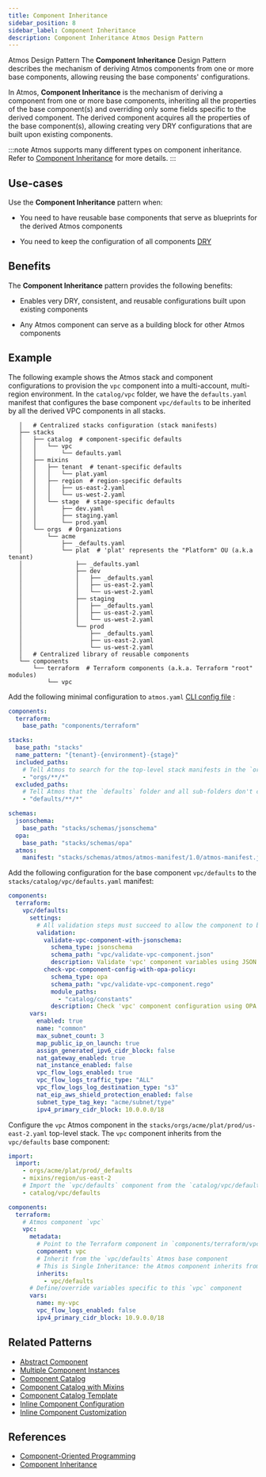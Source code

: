 ```yaml
---
title: Component Inheritance
sidebar_position: 8
sidebar_label: Component Inheritance
description: Component Inheritance Atmos Design Pattern
---
```


<PillBox>Atmos Design Pattern</PillBox>
<Intro>
The **Component Inheritance** Design Pattern describes the mechanism of deriving Atmos components from one or more base components, allowing reusing the base components' configurations.
</Intro>

In Atmos, **Component Inheritance** is the mechanism of deriving a component from one or more base components, inheriting all the
properties of the base component(s) and overriding only some fields specific to the derived component. The derived component acquires all the
properties of the base component(s), allowing creating very DRY configurations that are built upon existing components.

:::note
Atmos supports many different types on component inheritance. Refer to [Component Inheritance](/core-concepts/stacks/inheritance) for
more details.
:::

## Use-cases

Use the **Component Inheritance** pattern when:

- You need to have reusable base components that serve as blueprints for the derived Atmos components

- You need to keep the configuration of all components [DRY](https://en.wikipedia.org/wiki/Don%27t_repeat_yourself)

## Benefits

The **Component Inheritance** pattern provides the following benefits:

- Enables very DRY, consistent, and reusable configurations built upon existing components

- Any Atmos component can serve as a building block for other Atmos components


## Example

The following example shows the Atmos stack and component configurations to provision the `vpc` component into
a multi-account, multi-region environment. In the `catalog/vpc` folder, we have the `defaults.yaml` manifest that configures the base
component `vpc/defaults` to be inherited by all the derived VPC components in all stacks.

```console
   │   # Centralized stacks configuration (stack manifests)
   ├── stacks
   │   ├── catalog  # component-specific defaults
   │   │   └── vpc
   │   │       └── defaults.yaml
   │   ├── mixins
   │   │   ├── tenant  # tenant-specific defaults
   │   │   │   └── plat.yaml
   │   │   ├── region  # region-specific defaults
   │   │   │   ├── us-east-2.yaml
   │   │   │   └── us-west-2.yaml
   │   │   └── stage  # stage-specific defaults
   │   │       ├── dev.yaml
   │   │       ├── staging.yaml
   │   │       └── prod.yaml
   │   └── orgs  # Organizations
   │       └── acme
   │           ├── _defaults.yaml
   │           └── plat  # 'plat' represents the "Platform" OU (a.k.a tenant)
   │               ├── _defaults.yaml
   │               ├── dev
   │               │   ├── _defaults.yaml
   │               │   ├── us-east-2.yaml
   │               │   └── us-west-2.yaml
   │               ├── staging
   │               │   ├── _defaults.yaml
   │               │   ├── us-east-2.yaml
   │               │   └── us-west-2.yaml
   │               └── prod
   │                   ├── _defaults.yaml
   │                   ├── us-east-2.yaml
   │                   └── us-west-2.yaml
   │   # Centralized library of reusable components
   └── components
       └── terraform  # Terraform components (a.k.a. Terraform "root" modules)
           └── vpc
```

Add the following minimal configuration to `atmos.yaml` [CLI config file](/cli/configuration) :

```yaml title="atmos.yaml"
components:
  terraform:
    base_path: "components/terraform"

stacks:
  base_path: "stacks"
  name_pattern: "{tenant}-{environment}-{stage}"
  included_paths:
    # Tell Atmos to search for the top-level stack manifests in the `orgs` folder and its sub-folders
    - "orgs/**/*"
  excluded_paths:
    # Tell Atmos that the `defaults` folder and all sub-folders don't contain top-level stack manifests
    - "defaults/**/*"

schemas:
  jsonschema:
    base_path: "stacks/schemas/jsonschema"
  opa:
    base_path: "stacks/schemas/opa"
  atmos:
    manifest: "stacks/schemas/atmos/atmos-manifest/1.0/atmos-manifest.json"
```

Add the following configuration for the base component `vpc/defaults` to the `stacks/catalog/vpc/defaults.yaml` manifest:

```yaml title="stacks/catalog/vpc/defaults.yaml"
components:
  terraform:
    vpc/defaults:
      settings:
        # All validation steps must succeed to allow the component to be provisioned
        validation:
          validate-vpc-component-with-jsonschema:
            schema_type: jsonschema
            schema_path: "vpc/validate-vpc-component.json"
            description: Validate 'vpc' component variables using JSON Schema
          check-vpc-component-config-with-opa-policy:
            schema_type: opa
            schema_path: "vpc/validate-vpc-component.rego"
            module_paths:
              - "catalog/constants"
            description: Check 'vpc' component configuration using OPA policy
      vars:
        enabled: true
        name: "common"
        max_subnet_count: 3
        map_public_ip_on_launch: true
        assign_generated_ipv6_cidr_block: false
        nat_gateway_enabled: true
        nat_instance_enabled: false
        vpc_flow_logs_enabled: true
        vpc_flow_logs_traffic_type: "ALL"
        vpc_flow_logs_log_destination_type: "s3"
        nat_eip_aws_shield_protection_enabled: false
        subnet_type_tag_key: "acme/subnet/type"
        ipv4_primary_cidr_block: 10.0.0.0/18
```

Configure the `vpc` Atmos component in the `stacks/orgs/acme/plat/prod/us-east-2.yaml` top-level stack. The `vpc` component inherits from
the `vpc/defaults` base component:

```yaml title="stacks/orgs/acme/plat/prod/us-east-2.yaml"
import:
  import:
    - orgs/acme/plat/prod/_defaults
    - mixins/region/us-east-2
    # Import the `vpc/defaults` component from the `catalog/vpc/defaults.yaml` manifest
    - catalog/vpc/defaults

components:
  terraform:
    # Atmos component `vpc`
    vpc:
      metadata:
        # Point to the Terraform component in `components/terraform/vpc`
        component: vpc
        # Inherit from the `vpc/defaults` Atmos base component
        # This is Single Inheritance: the Atmos component inherits from one base Atmos component
        inherits:
          - vpc/defaults
      # Define/override variables specific to this `vpc` component
      vars:
        name: my-vpc
        vpc_flow_logs_enabled: false
        ipv4_primary_cidr_block: 10.9.0.0/18
```

## Related Patterns

- [Abstract Component](/design-patterns/abstract-component)
- [Multiple Component Instances](/design-patterns/multiple-component-instances)
- [Component Catalog](/design-patterns/component-catalog)
- [Component Catalog with Mixins](/design-patterns/component-catalog/with-mixins)
- [Component Catalog Template](/design-patterns/component-catalog/template)
- [Inline Component Configuration](/design-patterns/inline-component-configuration)
- [Inline Component Customization](/design-patterns/inline-component-customization)

## References

- [Component-Oriented Programming](/core-concepts/stacks/inheritance)
- [Component Inheritance](/core-concepts/stacks/inheritance)
